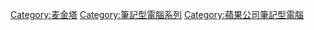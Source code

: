 {{main|MacBook系列}}
[[Category:麦金塔|Category:麦金塔]]
[[Category:筆記型電腦系列|Category:筆記型電腦系列]]
[[Category:蘋果公司筆記型電腦|Category:蘋果公司筆記型電腦]]
